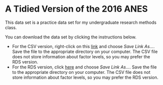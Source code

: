 # A Tidied Version of the 2016 ANES

This data set is a practice data set for my undergraduate research methods class.

You can download the data set by clicking the instructions below.

- For the CSV version, right-click on this [link](https://raw.githubusercontent.com/pos3713ri/3713ri-anes/main/anes-2016.csv) and choose *Save Link As...*. Save the file to the appropriate directory on your computer. The CSV file does not store information about factor levels, so you may prefer the RDS version.
- For the RDS version, click [here](https://github.com/pos3713ri/3713ri-anes/raw/main/anes-2016.rds) and choose *Save Link As...*. Save the file to the appropriate directory on your computer. The CSV file does not store information about factor levels, so you may prefer the RDS version.

